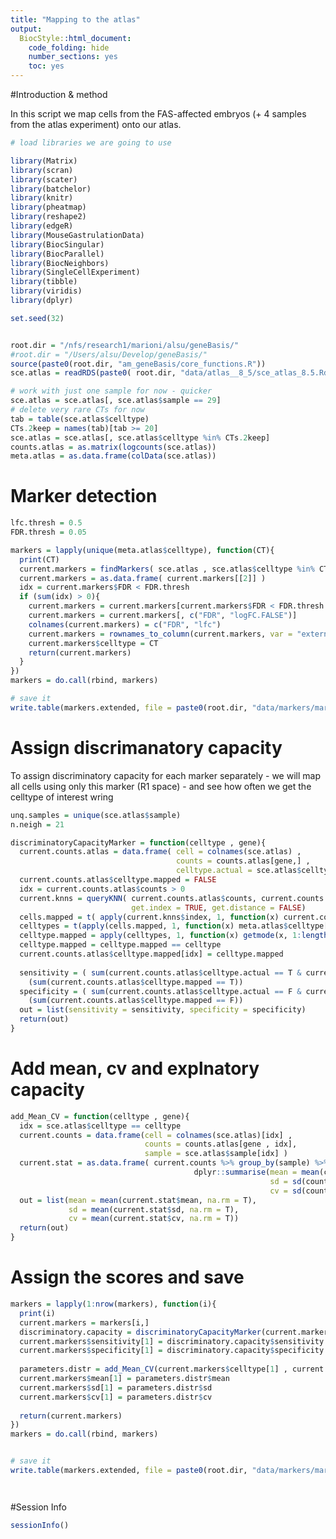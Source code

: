 ```yaml
---
title: "Mapping to the atlas"
output:
  BiocStyle::html_document:
    code_folding: hide
    number_sections: yes
    toc: yes  
---
```

#Introduction & method

In this script we map cells from the FAS-affected embryos (+ 4 samples from the atlas experiment) onto our atlas.

```r
# load libraries we are going to use

library(Matrix)
library(scran)
library(scater)
library(batchelor)
library(knitr)
library(pheatmap)
library(reshape2)
library(edgeR)
library(MouseGastrulationData)
library(BiocSingular)
library(BiocParallel)
library(BiocNeighbors)
library(SingleCellExperiment)
library(tibble)
library(viridis)
library(dplyr)

set.seed(32)


root.dir = "/nfs/research1/marioni/alsu/geneBasis/"
#root.dir = "/Users/alsu/Develop/geneBasis/"
source(paste0(root.dir, "am_geneBasis/core_functions.R"))
sce.atlas = readRDS(paste0( root.dir, "data/atlas__8_5/sce_atlas_8.5.Rds"))

# work with just one sample for now - quicker
sce.atlas = sce.atlas[, sce.atlas$sample == 29]
# delete very rare CTs for now
tab = table(sce.atlas$celltype)
CTs.2keep = names(tab)[tab >= 20]
sce.atlas = sce.atlas[, sce.atlas$celltype %in% CTs.2keep]  
counts.atlas = as.matrix(logcounts(sce.atlas))
meta.atlas = as.data.frame(colData(sce.atlas))


```


# Marker detection 

```r


lfc.thresh = 0.5
FDR.thresh = 0.05

markers = lapply(unique(meta.atlas$celltype), function(CT){
  print(CT)
  current.markers = findMarkers( sce.atlas , sce.atlas$celltype %in% CT, lfc = lfc.thresh, direction = "up", assay.type="logcounts")
  current.markers = as.data.frame( current.markers[[2]] )                
  idx = current.markers$FDR < FDR.thresh
  if (sum(idx) > 0){
    current.markers = current.markers[current.markers$FDR < FDR.thresh , ]
    current.markers = current.markers[, c("FDR", "logFC.FALSE")]
    colnames(current.markers) = c("FDR", "lfc")
    current.markers = rownames_to_column(current.markers, var = "external_gene_name")
    current.markers$celltype = CT
    return(current.markers)
  }
})
markers = do.call(rbind, markers)

# save it
write.table(markers.extended, file = paste0(root.dir, "data/markers/markers__atlas_E8_5.tab"), row.names = F, col.names = T, quote = F, sep = "\t")

```


# Assign discrimanatory capacity 

To assign discriminatory capacity for each marker separately - we will map all cells using only this marker (R1 space) - and see how often we get the celltype of interest wring

```r


unq.samples = unique(sce.atlas$sample)
n.neigh = 21

discriminatoryCapacityMarker = function(celltype , gene){
  current.counts.atlas = data.frame( cell = colnames(sce.atlas) , 
                                     counts = counts.atlas[gene,] , 
                                     celltype.actual = sce.atlas$celltype == celltype)
  current.counts.atlas$celltype.mapped = FALSE
  idx = current.counts.atlas$counts > 0
  current.knns = queryKNN( current.counts.atlas$counts, current.counts.atlas$counts[idx], k = n.neigh, 
                           get.index = TRUE, get.distance = FALSE)
  cells.mapped = t( apply(current.knns$index, 1, function(x) current.counts.atlas$cell[x[2:n.neigh]]) )
  celltypes = t(apply(cells.mapped, 1, function(x) meta.atlas$celltype[match(x, meta.atlas$cell)]))
  celltype.mapped = apply(celltypes, 1, function(x) getmode(x, 1:length(x)))
  celltype.mapped = celltype.mapped == celltype
  current.counts.atlas$celltype.mapped[idx] = celltype.mapped
  
  sensitivity = ( sum(current.counts.atlas$celltype.actual == T & current.counts.atlas$celltype.mapped == T ) )/
    (sum(current.counts.atlas$celltype.mapped == T))
  specificity = ( sum(current.counts.atlas$celltype.actual == F & current.counts.atlas$celltype.mapped == F ) )/
    (sum(current.counts.atlas$celltype.mapped == F))
  out = list(sensitivity = sensitivity, specificity = specificity)
  return(out)
}


```

# Add mean, cv and explnatory capacity

```r


add_Mean_CV = function(celltype , gene){
  idx = sce.atlas$celltype == celltype
  current.counts = data.frame(cell = colnames(sce.atlas)[idx] , 
                              counts = counts.atlas[gene , idx],
                              sample = sce.atlas$sample[idx] ) 
  current.stat = as.data.frame( current.counts %>% group_by(sample) %>%
                                         dplyr::summarise(mean = mean(counts),
                                                          sd = sd(counts) , 
                                                          cv = sd(counts)/mean(counts) ))
  out = list(mean = mean(current.stat$mean, na.rm = T),
             sd = mean(current.stat$sd, na.rm = T),
             cv = mean(current.stat$cv, na.rm = T))
  return(out)
}


```

# Assign the scores and save

```r


markers = lapply(1:nrow(markers), function(i){
  print(i)
  current.markers = markers[i,]
  discriminatory.capacity = discriminatoryCapacityMarker(current.markers$celltype[1] , current.markers$external_gene_name[1])
  current.markers$sensitivity[1] = discriminatory.capacity$sensitivity
  current.markers$specificity[1] = discriminatory.capacity$specificity
  
  parameters.distr = add_Mean_CV(current.markers$celltype[1] , current.markers$external_gene_name[1])
  current.markers$mean[1] = parameters.distr$mean
  current.markers$sd[1] = parameters.distr$sd
  current.markers$cv[1] = parameters.distr$cv
  
  return(current.markers)
})
markers = do.call(rbind, markers)


# save it
write.table(markers.extended, file = paste0(root.dir, "data/markers/markers__atlas_E8_5.tab"), row.names = F, col.names = T, quote = F, sep = "\t")




```


#Session Info

```r
sessionInfo()
```

